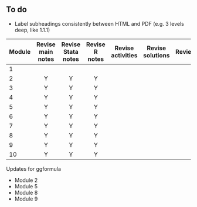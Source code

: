 ## To do

- Label subheadings consistently between HTML and PDF (e.g. 3 levels deep, like 1.1.1)


| Module | Revise main notes | Revise Stata notes | Revise R notes | Revise activities | Revise solutions | Review |
|-----------|:---------:|:---------:|:---------:|:---------:|:---------:|:---------:|
| 1      |                   |                    |                |                   |                  |        |
| 2      |         Y         |         Y          |       Y        |                   |                  |        |
| 3      |         Y         |         Y          |       Y        |                   |                  |        |
| 4      |         Y         |         Y          |       Y        |                   |                  |        |
| 5      |         Y         |         Y          |       Y        |                   |                  |        |
| 6      |         Y         |         Y          |       Y        |                   |                  |        |
| 7      |         Y         |         Y          |       Y        |                   |                  |        |
| 8      |         Y         |         Y          |       Y        |                   |                  |        |
| 9      |         Y         |         Y          |       Y        |                   |                  |        |
| 10     |         Y         |         Y          |       Y        |                   |                  |        |


Updates for ggformula

- Module 2
- Module 5
- Module 8
- Module 9
